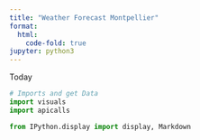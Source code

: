 ```yaml
---
title: "Weather Forecast Montpellier"
format:
  html:
    code-fold: true
jupyter: python3
---
```


Today

```python
# Imports and get Data
import visuals
import apicalls

from IPython.display import display, Markdown

```
